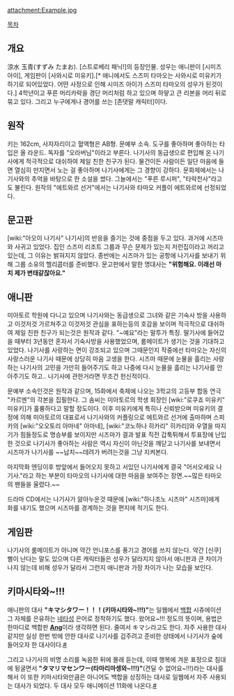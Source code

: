 attachment:Example.jpg

[[목차]]
== 개요 ==
涼水 玉青(すずみ たまお). [스트로베리 패닉!]의 등장인물. 성우는 애니판이 [시미즈 아이], 게임판이 [사와시로 미유키].[* 애니에서도 스즈미 타마오는 사와시로 미유키가 하기로 되어있었다. 어떤 사정으로 인해 시미즈 아이가 스즈미 타마오의 성우가 된것이다.] 
4학년이고 푸른 머리카락을 경단 머리처럼 하고 있으며 하얗고 큰 리본을 머리 뒤로 묶고 있다. 그리고 누구에게나 경어를 쓰는 [존댓말 캐릭터]이다.

== 원작 ==
키는 162cm, 사자자리이고 혈액형은 AB형. 문예부 소속. 도구를 좋아하며 좋아하는 타입은 올 라운드. 독자를 "오라버님"이라고 부른다. 나기사의 동급생으로 편입해 온 나기사에게 적극적으로 대쉬하여 제일 친한 친구가 된다. 물건이든 사람이든 일단 마음에 들면 열심히 만지면서 노는 걸 좋아하며 나기사에게는 그 경향이 강하다. 문화제에서는 나기사와의 추억을 바탕으로 한 소설을 썼다. 그늘에서는 "푸른 루시퍼", "타락천사"라고도 불린다. 원작의 "에트와르 선거"에서는 나기사와 타마오 커플이 에트와르에 선정되었다.

== 문고판 ==
[wiki:"아오이 나기사" 나기사]의 반응을 즐기는 것에 중점을 두고 있다. 과거에 시즈마와 사귀고 있었다. 집인 스즈미 리조트 그룹과 무슨 문제가 있는지 저런집이라고 꺼리고 있는데, 그 이유는 밝혀지지 않았다. 종반에는 시즈마가 있는 공항에 나기사를 보내기 위해 그룹 소유의 헬리콥터를 준비했다. 문고판에서 말한 명대사는 '''"위험해요. 이래선 마치 제가 변태같잖아요."'''

== 애니판 ==
미아토르 학원에 다니고 있으며 나기사와는 동급생으로 그녀와 같은 기숙사 방을 사용하고 이것저것 가르쳐주고 이것저것 관심을 표하는등의 호감을 보이며 적극적으로 대쉬하여 제일 친한 친구가 되는것은 원작과 같다. "~예요"라는 말투가 특징. 딸기사에 들어갔을 때부터 3년동안 혼자서 기숙사방을 사용했었으며, 룸메이트가 생기는 것을 기대하고 있었다. 나기사를 사랑하는 면이 강조되고 있으며 그때문인지 작중에선 타마오는 자신의 사랑스러운 나기사 때문에 상당히 마음 고생을 한다. 시즈마 때문에 눈물을 흘리는 사랑하는 나기사의 고민을 가만히 들어주기도 하고 나중에 다시 눈물을 흘리는 나기사를 안아주기도 하고.. 나기사에 관한거라면 무조건 헌신적이다.

문예부 소속인것은 원작과 같으며, 15화에서 축제에 나오는 3학교의 고등부 합동 연극 "카르멘"의 각본을 집필한다. 그 솜씨는 미아토르의 학생 회장인 [wiki:"로쿠죠 미유키" 미유키]가 훌륭하다고 말할 정도이다. 이후 미유키에게 특히나 신뢰받으며 미유키의 결정에 의해 미아토르의 대표로서 나기사와의 커플링으로 에트와르 선거에 출마하며 스피카의 [wiki:"오오토리 아마네" 아마네], [wiki:"코노하나 히카리" 히카리]와 우열을 따지기가 힘들정도로 명승부를 보이지만 시즈마가 결과 발표 직전 갑툭튀해서 투표장에 난입한 것으로 나기사가 좋아하는 사람은 역시 자신이 아닌것을 깨닫고 나기사를 보내면서 시즈마가 나기사를 ~~납치~~데려가 버려는것을 그냥 지켜본다.

마지막화 엔딩이후 방앞에서 들어오지 못하고 서있던 나기사에게 결국 "어서오세요 나기사."라고 하는 부분이 타마오의 나기사에 대한 마음을 보여주는 장면.~~많은 타마오의 팬들을 울렸다.~~ 

드라마 CD에서는 나기사가 앓아누운것 때문에 [wiki:"하나조노 시즈마" 시즈마]에게 화를 내기도 했으며 시즈마를 경계하는 것을 편지에 적기도 한다.

== 게임판 ==
나기사의 룸메이트가 아니며 약간 언니포스를 풍기고 경어를 쓰지 않는다. 약간 [신쿠]삘이 난다는 말도 있으며 다른 캐릭터들은 성우가 달라지지 않아서 애니판과 큰 차이가 나지 않는데 비해 성우가 달라서 그런지 애니판과 가장 차이가 나는 모습을 보인다.

== 키마시타와~!!! ==
애니판의 대사 '''"キマシタワー！！！(키마시타와~!!!)"'''는 일웹에서 [[백합]] 시츄에이션 그 자체를 은유하는 [[네타]]성 은어로 정착하기도 했다. 왔어요~!!! 정도의 뜻이며, 용법은 한마디로 백합판 '''[[Ang]]'''이라 생각하면 된다. 줄여서 キマシ라고도 한다. 자주 사용한 대사 같지만 실상 한번 밖에 안한 대사로 나기사를 겁주려고 준비한 상태에서 나기사가 숲에 들어오자 한 대사이다.[http://dic.nicovideo.jp/a/%E3%82%AD%E3%83%9E%E3%82%B7%E3%82%BF%E3%83%AF%E3%83%BC #]

그리고 나기사의 비명 소리를 녹음한 뒤에 몰래 듣는데, 이때 행복에 겨운 표정으로 침대에 뒹굴면서 '''"タマリマセンワー(타마리마셍와~!!!)"'''(견딜 수 없어요~!!!)라는 대사를 해서 이 또한 키마시타와만큼은 아니어도 백합을 상징하는 대사로 일웹에서 자주 사용되는 대사가 되었다. 두 대사 모두 애니메이션 11화에 나온다.[http://dic.nicovideo.jp/a/%E3%82%BF%E3%83%9E%E3%83%AA%E3%83%9E%E3%82%BB%E3%83%B3%E3%83%AF%E3%83%BC #]  
